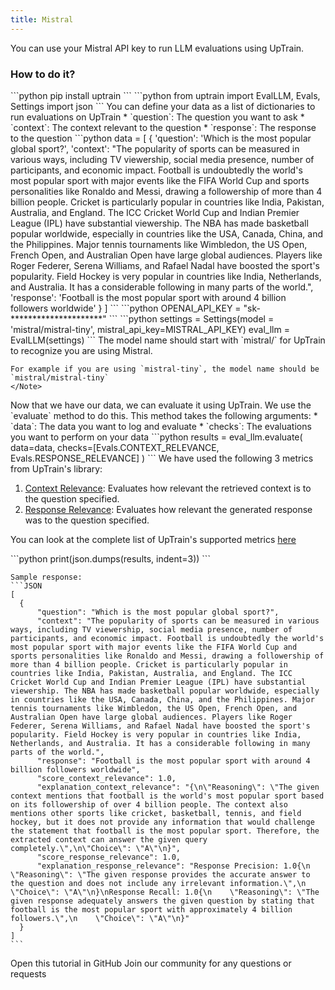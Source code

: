 ```yaml
---
title: Mistral
---
```

You can use your Mistral API key to run LLM evaluations using UpTrain.

### How to do it?

<Steps>
  <Step title="Install UpTrain">
    ```python
    pip install uptrain
    ```
    ```python
    from uptrain import EvalLLM, Evals, Settings
    import json
    ```
  </Step>
  <Step title="Create your data">
  You can define your data as a list of dictionaries to run evaluations on UpTrain
  * `question`: The question you want to ask
  * `context`: The context relevant to the question
  * `response`: The response to the question
    ```python
    data = [
      {
        'question': 'Which is the most popular global sport?',
        'context': "The popularity of sports can be measured in various ways, including TV viewership, social media presence, number of participants, and economic impact. Football is undoubtedly the world's most popular sport with major events like the FIFA World Cup and sports personalities like Ronaldo and Messi, drawing a followership of more than 4 billion people. Cricket is particularly popular in countries like India, Pakistan, Australia, and England. The ICC Cricket World Cup and Indian Premier League (IPL) have substantial viewership. The NBA has made basketball popular worldwide, especially in countries like the USA, Canada, China, and the Philippines. Major tennis tournaments like Wimbledon, the US Open, French Open, and Australian Open have large global audiences. Players like Roger Federer, Serena Williams, and Rafael Nadal have boosted the sport's popularity. Field Hockey is very popular in countries like India, Netherlands, and Australia. It has a considerable following in many parts of the world.",
        'response': 'Football is the most popular sport with around 4 billion followers worldwide'
      }
    ]
    ```
  </Step>
  <Step title="Enter your Mistral API Key">
    ```python
    OPENAI_API_KEY = "sk-*********************"
    ```
  </Step>

  <Step title="Create an EvalLLM Evaluator">
    ```python
    settings = Settings(model = 'mistral/mistral-tiny', mistral_api_key=MISTRAL_API_KEY)
    eval_llm = EvalLLM(settings)
    ```
    <Note>
    The model name should start with `mistral/` for UpTrain to recognize you are using Mistral.
    
    For example if you are using `mistral-tiny`, the model name should be `mistral/mistral-tiny`
    </Note>
  </Step>

  <Step title="Evaluate data using UpTrain">
  Now that we have our data, we can evaluate it using UpTrain. We use the `evaluate` method to do this. This method takes the following arguments:
  * `data`: The data you want to log and evaluate
  * `checks`: The evaluations you want to perform on your data
    ```python
    results = eval_llm.evaluate(
      data=data,
      checks=[Evals.CONTEXT_RELEVANCE, Evals.RESPONSE_RELEVANCE]
    )
    ```
  We have used the following 3 metrics from UpTrain's library:

  1. [Context Relevance](/predefined-evaluations/context-awareness/context-relevance): Evaluates how relevant the retrieved context is to the question specified.
  2. [Response Relevance](/predefined-evaluations/response-quality/response-relevance): Evaluates how relevant the generated response was to the question specified.
  
  You can look at the complete list of UpTrain's supported metrics [here](/predefined-evaluations/overview)
  </Step>
  
  <Step title="Print the results">
    ```python
    print(json.dumps(results, indent=3))
    ```
    
    Sample response:
    ```JSON
    [
      {
          "question": "Which is the most popular global sport?",
          "context": "The popularity of sports can be measured in various ways, including TV viewership, social media presence, number of participants, and economic impact. Football is undoubtedly the world's most popular sport with major events like the FIFA World Cup and sports personalities like Ronaldo and Messi, drawing a followership of more than 4 billion people. Cricket is particularly popular in countries like India, Pakistan, Australia, and England. The ICC Cricket World Cup and Indian Premier League (IPL) have substantial viewership. The NBA has made basketball popular worldwide, especially in countries like the USA, Canada, China, and the Philippines. Major tennis tournaments like Wimbledon, the US Open, French Open, and Australian Open have large global audiences. Players like Roger Federer, Serena Williams, and Rafael Nadal have boosted the sport's popularity. Field Hockey is very popular in countries like India, Netherlands, and Australia. It has a considerable following in many parts of the world.",
          "response": "Football is the most popular sport with around 4 billion followers worldwide",
          "score_context_relevance": 1.0,
          "explanation_context_relevance": "{\n\"Reasoning\": \"The given context mentions that football is the world's most popular sport based on its followership of over 4 billion people. The context also mentions other sports like cricket, basketball, tennis, and field hockey, but it does not provide any information that would challenge the statement that football is the most popular sport. Therefore, the extracted context can answer the given query completely.\",\n\"Choice\": \"A\"\n}",
          "score_response_relevance": 1.0,
          "explanation_response_relevance": "Response Precision: 1.0{\n    \"Reasoning\": \"The given response provides the accurate answer to the question and does not include any irrelevant information.\",\n    \"Choice\": \"A\"\n}\nResponse Recall: 1.0{\n    \"Reasoning\": \"The given response adequately answers the given question by stating that football is the most popular sport with approximately 4 billion followers.\",\n    \"Choice\": \"A\"\n}"
      }
    ]
    ```
  </Step>
</Steps>


<CardGroup cols={2}>
  <Card
    title="Tutorial"
    href="https://github.com/uptrain-ai/uptrain/blob/main/examples/open_source_evaluator_tutorial.ipynb"
    icon="github"
    color="#808080"
  >
    Open this tutorial in GitHub
  </Card>
  <Card
    title="Have Questions?"
    href="https://join.slack.com/t/uptraincommunity/shared_invite/zt-1yih3aojn-CEoR_gAh6PDSknhFmuaJeg"
    icon="slack"
    color="#808080"
  >
    Join our community for any questions or requests
  </Card>
</CardGroup>

